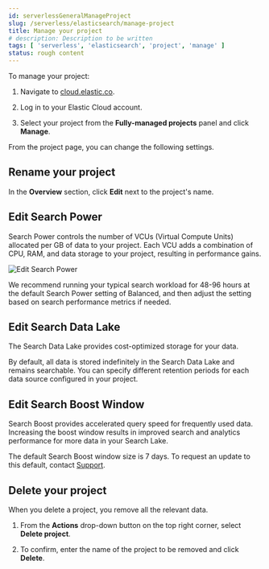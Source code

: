 ```yaml
---
id: serverlessGeneralManageProject
slug: /serverless/elasticsearch/manage-project
title: Manage your project
# description: Description to be written
tags: [ 'serverless', 'elasticsearch', 'project', 'manage' ]
status: rough content
---
```



<RoughContent />
To manage your project:

1. Navigate to [cloud.elastic.co](https://cloud.elastic.co/).

2. Log in to your Elastic Cloud account.

3. Select your project from the **Fully-managed projects** panel and click **Manage**.

From the project page, you can change the following settings.

## Rename your project

In the **Overview** section, click **Edit** next to the project's name.

## Edit Search Power 

Search Power controls the number of VCUs (Virtual Compute Units) allocated per GB of data to your project. Each VCU adds a combination of CPU, RAM, and data storage to your project, resulting in performance gains.

![Edit Search Power](images/edit-search-power.png)

We recommend running your typical search workload for 48-96 hours at the default Search Power setting of Balanced, and then adjust the setting based on search performance metrics if needed.

## Edit Search Data Lake

The Search Data Lake provides cost-optimized storage for your data.

By default, all data is stored indefinitely in the Search Data Lake and remains searchable. You can specify different retention periods for each data source configured in your project.

## Edit Search Boost Window

Search Boost provides accelerated query speed for frequently used data. Increasing the boost window results in improved search and analytics performance for more data in your Search Lake.

The default Search Boost window size is 7 days. To request an update to this default, contact [Support](https://support.elastic.co/).

## Delete your project

When you delete a project, you remove all the relevant data. 

1. From the **Actions** drop-down button on the top right corner, select **Delete project**.

2. To confirm, enter the name of the project to be removed and click **Delete**.